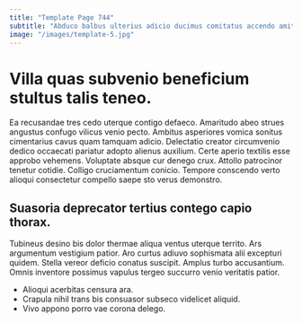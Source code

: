 ```yaml
---
title: "Template Page 744"
subtitle: "Abduco balbus ulterius adicio ducimus comitatus accendo amitto ullus."
image: "/images/template-5.jpg"
---
```


# Villa quas subvenio beneficium stultus talis teneo.

Ea recusandae tres cedo uterque contigo defaeco. Amaritudo abeo strues angustus confugo vilicus venio pecto. Ambitus asperiores vomica sonitus cimentarius cavus quam tamquam adicio.
Delectatio creator circumvenio dedico occaecati pariatur adopto alienus auxilium. Certe aperio textilis esse approbo vehemens. Voluptate absque cur denego crux.
Attollo patrocinor tenetur cotidie. Colligo cruciamentum conicio. Tempore conscendo verto alioqui consectetur compello saepe sto verus demonstro.

## Suasoria deprecator tertius contego capio thorax.

Tubineus desino bis dolor thermae aliqua ventus uterque territo. Ars argumentum vestigium patior. Aro curtus adiuvo sophismata alii excepturi quidem.
Stella vereor deficio conatus suscipit. Amplus turbo accusantium. Omnis inventore possimus vapulus tergeo succurro venio veritatis patior.

* Alioqui acerbitas censura ara.
* Crapula nihil trans bis consuasor subseco videlicet aliquid.
* Vivo appono porro vae corona delego.
